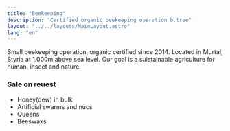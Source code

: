 ```yaml
---
title: "Beekeeping"
description: "Certified organic beekeeping operation b.tree"
layout: "../../layouts/MainLayout.astro"
lang: "en"
---
```



Small beekeeping operation, organic certified since 2014. Located in Murtal, Styria at 1.000m above sea level. Our goal is a suistainable agriculture for human, insect and nature.

<section class="hero container max-w-screen-lg mx-auto flex">
  <Picture
    src={bees}
    class="mx-auto"
    widths={[200, 400, 600, 800]}
    sizes="(max-width: 100vw) 100vw, 800px"
    alt="Honeybees"
  />
</section>

### Sale on reuest

- Honey(dew) in bulk
- Artificial swarms and nucs
- Queens
- Beeswaxs

<section class="hero container max-w-screen-lg mx-auto flex">
  <Picture
    src={bee_shield}
    class="mx-auto"
    widths={[200, 400, 600, 800]}
    sizes="(max-width: 100vw) 100vw, 800px"
    alt="Contact details"
  />
</section>

<section class="hero container max-w-screen-lg mx-auto flex">
  <Picture
    src={kornblume}
    class="mx-auto"
    widths={[200, 400, 600]}
    sizes="(max-width: 600px) 100vw, 800px"
    alt="Honeybee on cornflower"
  />
</section>
